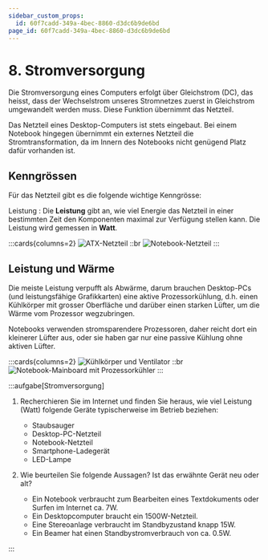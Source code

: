 ```yaml
---
sidebar_custom_props:
  id: 60f7cadd-349a-4bec-8860-d3dc6b9de6bd
page_id: 60f7cadd-349a-4bec-8860-d3dc6b9de6bd
---
```


# 8. Stromversorgung

Die Stromversorgung eines Computers erfolgt über Gleichstrom (DC), das heisst, dass der Wechselstrom unseres Stromnetzes zuerst in Gleichstrom umgewandelt werden muss. Diese Funktion übernimmt das Netzteil.

Das Netzteil eines Desktop-Computers ist stets eingebaut. Bei einem Notebook hingegen übernimmt ein externes Netzteil die Stromtransformation, da im Innern des Notebooks nicht genügend Platz dafür vorhanden ist.

## Kenngrössen

Für das Netzteil gibt es die folgende wichtige Kenngrösse:

Leistung
: Die **Leistung** gibt an, wie viel Energie das Netzteil in einer bestimmten Zeit den Komponenten maximal zur Verfügung stellen kann. Die Leistung wird gemessen in **Watt**.

:::cards{columns=2}
![ATX-Netzteil](images/08-atx.jpg)
::br
![Notebook-Netzteil](images/08-power-supply.jpg)
:::

## Leistung und Wärme

Die meiste Leistung verpufft als Abwärme, darum brauchen Desktop-PCs (und leistungsfähige Grafikkarten) eine aktive Prozessorkühlung, d.h. einen Kühlkörper mit grosser Oberfläche und darüber einen starken Lüfter, um die Wärme vom Prozessor wegzubringen.

Notebooks verwenden stromsparendere Prozessoren, daher reicht dort ein kleinerer Lüfter aus, oder sie haben gar nur eine passive Kühlung ohne aktiven Lüfter.

:::cards{columns=2}
![Kühlkörper und Ventilator](images/08-heatsink-fan.jpg)
::br
![Notebook-Mainboard mit Prozessorkühler](images/08-notebook-cooling.jpg)
:::

:::aufgabe[Stromversorgung]
<Answer type="state" id="2ab0c869-d189-48bb-9e3f-1f438870a37e" />

1. Recherchieren Sie im Internet und finden Sie heraus, wie viel Leistung (Watt) folgende Geräte typischerweise im Betrieb beziehen:
   - Staubsauger
   - Desktop-PC-Netzteil
   - Notebook-Netzteil
   - Smartphone-Ladegerät
   - LED-Lampe

   <Answer type="text" id="3a105b6b-5da9-455a-a654-ef1d86be9d0d" />

2. Wie beurteilen Sie folgende Aussagen? Ist das erwähnte Gerät neu oder alt?
   - Ein Notebook verbraucht zum Bearbeiten eines Textdokuments oder Surfen im Internet ca. 7W.
   - Ein Desktopcomputer braucht ein 1500W-Netzteil.
   - Eine Stereoanlage verbraucht im Standbyzustand knapp 15W.
   - Ein Beamer hat einen Standbystromverbrauch von ca. 0.5W.

   <Answer type="text" id="99af8549-e30f-4fbf-b52a-084c320e5c53" />

:::
